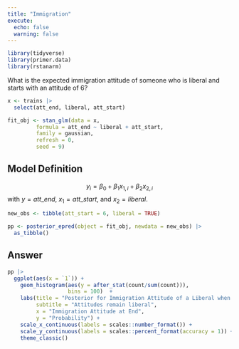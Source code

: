 ```yaml
---
title: "Immigration"
execute: 
  echo: false
  warning: false
---
```


```r
library(tidyverse)
library(primer.data)
library(rstanarm)
```

What is the expected immigration attitude of someone who is liberal and starts with an attitude of 6?

```r
x <- trains |> 
  select(att_end, liberal, att_start)
```

```r
fit_obj <- stan_glm(data = x,
         formula = att_end ~ liberal + att_start,
         family = gaussian,
         refresh = 0,
         seed = 9)
```

## Model Definition

$$y_i = \beta_0  + \beta_1 x_{1,i} + \beta_2 x_{2,i}$$ 
with $y = att\_end$, $x_1 = att\_start$, and $x_2 = liberal$.

```r
new_obs <- tibble(att_start = 6, liberal = TRUE)
```

```r
pp <- posterior_epred(object = fit_obj, newdata = new_obs) |> 
  as_tibble()
```

## Answer

```r
pp |> 
  ggplot(aes(x = `1`)) +
    geom_histogram(aes(y = after_stat(count/sum(count))),
                   bins = 100)  +
    labs(title = "Posterior for Immigration Attitude of a Liberal when Start Attitude is 6",
         subtitle = "Attitudes remain liberal",
         x = "Immigration Attitude at End",
         y = "Probability") +
    scale_x_continuous(labels = scales::number_format()) +
    scale_y_continuous(labels = scales::percent_format(accuracy = 1)) +
    theme_classic()
```


